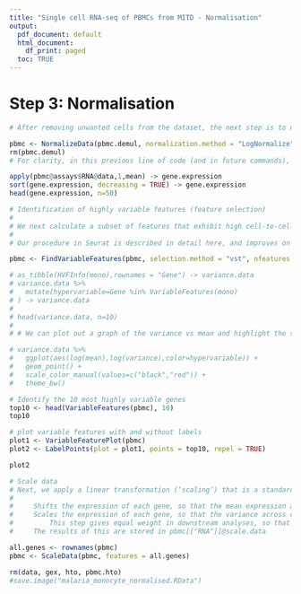 ```yaml
---
title: "Single cell RNA-seq of PBMCs from MITD - Normalisation"
output:
  pdf_document: default
  html_document:
    df_print: paged
  toc: TRUE
---
```


<!-- ```{r, echo = F} -->
<!-- # knitr::opts_chunk$set(warning = F, message = F) -->
<!-- # knitr::opts_chunk$set(fig.pos = "!H", out.extra = "") -->
<!-- #knitr::opts_chunk$set(tidy.opts=list(width.cutoff=80),tidy=TRUE) -->

<!-- ``` -->

<!-- ```{r load_libraries, echo = F, message = F, warning = F} -->
<!-- library(Seurat) -->
<!-- library(patchwork) -->
<!-- library(readxl) -->
<!-- library(tidyverse) -->
<!-- library(ggplot2) -->
<!-- library(ggpubr) -->
<!-- library(reshape2) -->
<!-- library(broom) -->
<!-- library(stringr) -->
<!-- remotes::install_github('chris-mcginnis-ucsf/DoubletFinder') -->
<!-- library(DoubletFinder) -->
<!-- ``` -->

<!-- ```{r} -->
<!-- load("malaria_monocyte_demultiplex.RData") -->
<!-- ``` -->
# Step 3: Normalisation
```r
# After removing unwanted cells from the dataset, the next step is to normalize the data. By default, we employ a global-scaling normalization method “LogNormalize” that normalizes the feature expression measurements for each cell by the total expression, multiplies this by a scale factor (10,000 by default), and log-transforms the result. Normalized values are stored in pbmc[["RNA"]]@data.

pbmc <- NormalizeData(pbmc.demul, normalization.method = "LogNormalize", scale.factor = 10000)
rm(pbmc.demul)
# For clarity, in this previous line of code (and in future commands), we provide the default values for certain parameters in the function call. However, this isn’t required and the same behavior can be achieved with:
```

```r
apply(pbmc@assays$RNA@data,1,mean) -> gene.expression
sort(gene.expression, decreasing = TRUE) -> gene.expression
head(gene.expression, n=50)
```

<!-- ```{r} -->
<!-- # We can already see that there may be some issues to address in this data. Malat1 is a nuclear expressed transcript which tends to persist when cells have lysed and the cytoplasm has gone. It is generally highly expressed anyway, but cells with a very high level might indicate a problem. -->
<!-- #  -->
<!-- # We can also see high amounts of ribosomal proteins. Again, these are generally highly expressed but their presence in specific subsets might also be of concern in regards to the accuracy of quantitation in the data. -->
<!-- #  -->
<!-- # We can look in various ways at how well the data have been normalised. We can pick out a specific gene: -->

<!-- ggplot(mapping = aes(mono@assays$RNA@data["GAPDH",])) +  -->
<!--   geom_histogram(binwidth = 1, fill="yellow", colour="black") +  -->
<!--   ggtitle("GAPDH expression") -->

<!-- # So even for a so-called housekeeping gene we still see a significant proportion of dropout cells, and expression values which spread over 3 orders of magnitude. -->
<!-- #  -->
<!-- # We can also go a bit wider and pick the first 100 cells and look at the distributions of their expression values. -->

<!-- as.tibble( -->
<!--   mono@assays$RNA@data[,1:100] -->
<!-- ) %>% -->
<!--   pivot_longer( -->
<!--     cols=everything(), -->
<!--     names_to="cell", -->
<!--     values_to="expression" -->
<!--   ) %>% -->
<!--   ggplot(aes(x=expression, group=cell)) + -->
<!--   geom_density() + -->
<!--   coord_cartesian(ylim=c(0,0.6), xlim=c(0,3)) -->
<!-- ``` -->

<!-- ```{r} -->

<!-- # So we can see that this simplistic normalisation doesn’t actually normalise the quantitative data very well because it’s so biased by the proportion of zero values in the dataset. This simplistic normalisation therefore doesn’t do a great job in this instance. -->
<!-- #  -->
<!-- # We can try the normalisation again, this time using a centered log ratio transformation - more similar to the sort of size factor based normalisation which is used for many RNA-Seq experiments. The margin=2 option means that it normalises per cell instead of per gene -->

<!-- NormalizeData(mono, normalization.method = "CLR", margin = 2) -> mono -->

<!-- as.tibble( -->
<!--   mono@assays$RNA@data[,1:100] -->
<!-- ) %>% -->
<!--   pivot_longer( -->
<!--     cols=everything(), -->
<!--     names_to="cell", -->
<!--     values_to="expression" -->
<!--   ) %>% -->
<!--   ggplot(aes(x=expression, group=cell)) + -->
<!--   geom_density() + -->
<!--   coord_cartesian(ylim=c(0,0.6), xlim=c(0,3)) -->

<!-- # This method clearly gives us much more well matched distributions, so from a quantitative point of view this is going to be easier to compare between samples, so we’ll stick to this. -->
<!-- #  -->
<!-- # We can also look at some overall metrics. Here we can compare the quantitative value at the 95th percentile to the mean expression -->

<!-- tibble( -->
<!--   pc95 = apply(mono[["RNA"]]@data,2,quantile,0.95), -->
<!--   measured = apply(mono[["RNA"]]@data,2,function(x)(100*sum(x!=0))/length(x)) -->
<!-- ) -> normalisation.qc -->

<!-- normalisation.qc %>%  -->
<!--   ggplot(aes(x=measured,y=pc95))+ -->
<!--   geom_point()+ -->
<!--   ggtitle("Normalisation of data") -->

<!-- # We can see that the CLR normalisation works pretty well with the 95th percentile being largely stable for cells with more than 5% measured genes (otherwise the value will be zero by definition). -->
<!-- ``` -->


<!-- ```{r cell_cycle} -->
<!-- #cc.genes.updated.2019 -->

<!-- #We can use these to try to predict the cell cycle of each cell. -->

<!-- CellCycleScoring(mono, s.features = cc.genes.updated.2019$s.genes, g2m.features = cc.genes.updated.2019$g2m.genes, set.ident = TRUE) -> mono -->

<!-- # We should now have a bunch of new QC metrics to give the SCORE for S and G2M -->
<!-- mono[[]] -->

<!-- #We can look at the spread of the cells in different states. -->

<!-- as_tibble(mono[[]]) %>% -->
<!--   ggplot(aes(Phase)) + geom_bar() -->

<!-- as_tibble(mono[[]]) %>% -->
<!--   ggplot(aes(x=S.Score, y=G2M.Score, color=Phase)) +  -->
<!--   geom_point() + -->
<!--   coord_cartesian(xlim=c(-0.15,0.15), ylim=c(-0.15,0.15)) + -->
<!--   theme_bw() -->

<!-- # Although the tool has made predictions of the stage for each cell, there isn’t a huge separation between the groups it’s picked so we have some hope that this will have a relatively minor influence on the overall expression patterns we see. We’ll pick this up later once we’ve clustered the data and we can see what the content of the different clusters looks like. -->
<!-- ``` -->


```r

# Identification of highly variable features (feature selection)
# 
# We next calculate a subset of features that exhibit high cell-to-cell variation in the dataset (i.e, they are highly expressed in some cells, and lowly expressed in others). We and others have found that focusing on these genes in downstream analysis helps to highlight biological signal in single-cell datasets.
# 
# Our procedure in Seurat is described in detail here, and improves on previous versions by directly modeling the mean-variance relationship inherent in single-cell data, and is implemented in the FindVariableFeatures() function. By default, we return 2,000 features per dataset. These will be used in downstream analysis, like PCA.

pbmc <- FindVariableFeatures(pbmc, selection.method = "vst", nfeatures = 2000)

# as_tibble(HVFInfo(mono),rownames = "Gene") -> variance.data
# variance.data %>% 
#   mutate(hypervariable=Gene %in% VariableFeatures(mono)
# ) -> variance.data
# 
# head(variance.data, n=10)
# 
# # We can plot out a graph of the variance vs mean and highlight the selected genes so we can see whether we think we’re likely to capture what we need.

# variance.data %>% 
#   ggplot(aes(log(mean),log(variance),color=hypervariable)) + 
#   geom_point() + 
#   scale_color_manual(values=c("black","red")) +
#   theme_bw()

```

```r

# Identify the 10 most highly variable genes
top10 <- head(VariableFeatures(pbmc), 10)
top10

# plot variable features with and without labels
plot1 <- VariableFeaturePlot(pbmc)
plot2 <- LabelPoints(plot = plot1, points = top10, repel = TRUE)

plot2

```

```r
# Scale data
# Next, we apply a linear transformation (‘scaling’) that is a standard pre-processing step prior to dimensional reduction techniques like PCA. The ScaleData() function:
# 
#     Shifts the expression of each gene, so that the mean expression across cells is 0
#     Scales the expression of each gene, so that the variance across cells is 1
#         This step gives equal weight in downstream analyses, so that highly-expressed genes do not dominate
#     The results of this are stored in pbmc[["RNA"]]@scale.data

all.genes <- rownames(pbmc)
pbmc <- ScaleData(pbmc, features = all.genes)

```

```r
rm(data, gex, hto, pbmc.hto)
#save.image("malaria_monocyte_normalised.RData")

```